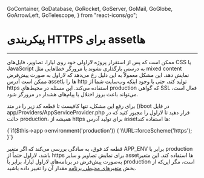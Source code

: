   GoContainer,
  GoDatabase,
  GoRocket,
  GoServer,
  GoMail,
  GoGlobe,
  GoArrowLeft,
  GoTelescope,
} from "react-icons/go";


<Layout>
<Head>
<title>مستندات پیکربندی HTTPS برای Assets - لیارا</title>
<meta property="og:title" content="مستندات خدمات رایانش ابری لیارا" />
<meta property="og:description" content="مستندات مربوط به "  />
</Head>


# پیکربندی HTTPS برای assetها
<hr className="mb-2" />

ممکن است که پس از استقرار پروژه لاراولی خود روی لیارا، تصاویر، فایل‌های CSS یا JavaScript به درستی بارگذاری نشوند یا مرورگر خطاهایی مثل <Important>mixed content</Important> نمایش دهد.
این مشکل معمولاً به این دلیل رخ می‌دهد که لاراول به صورت پیش‌فرض ممکن است آدرس assetها را با <Important>http</Important> تولید کند، حتی با وجود اینکه وب‌سایت شما از <Important>https</Important> استفاده می‌کند. این مسئله در محیط‌های production که گواهی SSL فعال است، می‌تواند باعث بروز اختلال یا پیام‌های هشدار در مرورگر شود.
<div className="h-2" />

برای رفع این مشکل، تنها کافیست تا قطعه کد زیر را در متد <Important>()boot</Important> در فایل <Important>app/Providers/AppServiceProvider.php</Important> قرار دهید تا لاراول را مجبور کنید که در حالت production، همیشه از <Important>https</Important> برای تولید آدرس assetها استفاده کند:

<div className="h-2" />
<div dir='ltr'>
    <Highlight className="php">
        {`if($this->app->environment('production')) {
    \\URL::forceScheme('https');
}`}
    </Highlight>
</div>
<div className="h-2" />

قطعه کد فوق، به سادگی بررسی می‌کند که اگر متغیر <Important>APP_ENV</Important> برابر با <Important>production</Important> باشد، لاراول حتماً از <Important>https</Important> برای نمایش تصاویر و سایر assetها استفاده کند. این متغیر به‌صورت پیش‌فرض در برنامه‌های لاراول لیارا، برابر با <Important>production</Important> است، مگر این‌که از بخش <a href="/paas/details/envs" className="text-[#2196f3]">متغیرهای محیطی برنامه</a> مقدار آن را تغییر داده باشید.


</Layout>